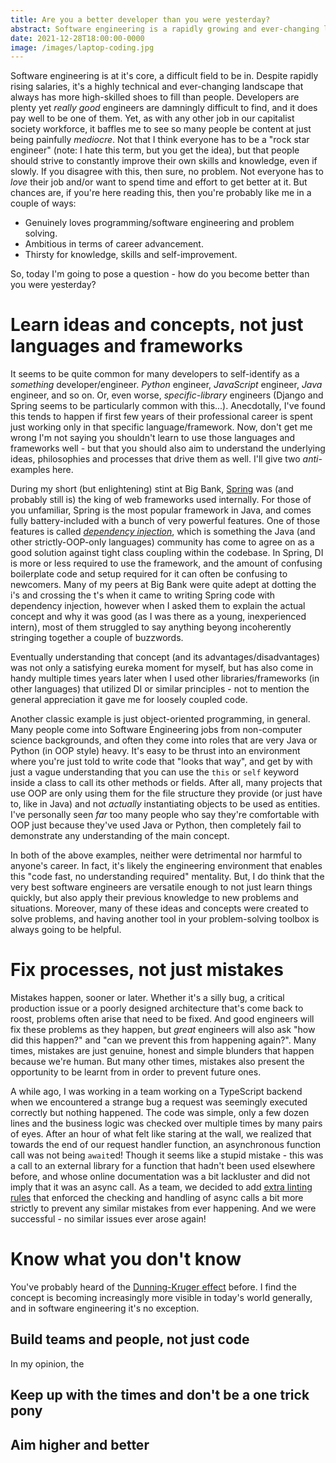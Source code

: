```yaml
---
title: Are you a better developer than you were yesterday?
abstract: Software engineering is a rapidly growing and ever-changing landscape. If you don't "level up" continuously, you won't advance continuously.
date: 2021-12-28T18:00:00-0000
image: /images/laptop-coding.jpg
---
```


Software engineering is at it's core, a difficult field to be in. Despite rapidly rising salaries, it's a highly technical and ever-changing landscape that always has more high-skilled shoes to fill than people. Developers are plenty yet _really good_ engineers are damningly difficult to find, and it does pay well to be one of them. Yet, as with any other job in our capitalist society workforce, it baffles me to see so many people be content at just being painfully _mediocre_. Not that I think everyone has to be a "rock star engineer" (note: I hate this term, but you get the idea), but that people should strive to constantly improve their own skills and knowledge, even if slowly. If you disagree with this, then sure, no problem. Not everyone has to _love_ their job and/or want to spend time and effort to get better at it. But chances are, if you're here reading this, then you're probably like me in a couple of ways:

- Genuinely loves programming/software engineering and problem solving.
- Ambitious in terms of career advancement.
- Thirsty for knowledge, skills and self-improvement.

So, today I'm going to pose a question - how do you become better than you were yesterday?

# Learn ideas and concepts, not just languages and frameworks
It seems to be quite common for many developers to self-identify as a _something_ developer/engineer. _Python_ engineer, _JavaScript_ engineer, _Java_ engineer, and so on. Or, even worse, _specific-library_ engineers (Django and Spring seems to be particularly common with this...). Anecdotally, I've found this tends to happen if first few years of their professional career is spent just working only in that specific language/framework. Now, don't get me wrong I'm not saying you shouldn't learn to use those languages and frameworks well - but that you should also aim to understand the underlying ideas, philosophies and processes that drive them as well. I'll give two _anti_-examples here.

During my short (but enlightening) stint at Big Bank, [Spring](https://spring.io/) was (and probably still is) the king of web frameworks used internally. For those of you unfamiliar, Spring is the most popular framework in Java, and comes fully battery-included with a bunch of very powerful features. One of those features is called [_dependency injection_](https://stackify.com/dependency-injection/), which is something the Java (and other strictly-OOP-only languages) community has come to agree on as a good solution against tight class coupling within the codebase. In Spring, DI is more or less required to use the framework, and the amount of confusing boilerplate code and setup required for it can often be confusing to newcomers. Many of my peers at Big Bank were quite adept at dotting the i's and crossing the t's when it came to writing Spring code with dependency injection, however when I asked them to explain the actual concept and why it was good (as I was there as a young, inexperienced intern), most of them struggled to say anything beyong incoherently stringing together a couple of buzzwords.

Eventually understanding that concept (and its advantages/disadvantages) was not only a satisfying eureka moment for myself, but has also come in handy multiple times years later when I used other libraries/frameworks (in other languages) that utilized DI or similar principles - not to mention the general appreciation it gave me for loosely coupled code.

Another classic example is just object-oriented programming, in general. Many people come into Software Engineering jobs from non-computer science backgrounds, and often they come into roles that are very Java or Python (in OOP style) heavy. It's easy to be thrust into an environment where you're just told to write code that "looks that way", and get by with just a vague understanding that you can use the `this` or `self` keyword inside a class to call its other methods or fields. After all, many projects that use OOP are only using them for the file structure they provide (or just have to, like in Java) and not _actually_ instantiating objects to be used as entities. I've personally seen _far_ too many people who say they're comfortable with OOP just because they've used Java or Python, then completely fail to demonstrate any understanding of the main concept.

In both of the above examples, neither were detrimental nor harmful to anyone's career. In fact, it's likely the engineering environment that enables this "code fast, no understanding required" mentality. But, I do think that the very best software engineers are versatile enough to not just learn things quickly, but also apply their previous knowledge to new problems and situations. Moreover, many of these ideas and concepts were created to solve problems, and having another tool in your problem-solving toolbox is always going to be helpful.

# Fix processes, not just mistakes

Mistakes happen, sooner or later. Whether it's a silly bug, a critical production issue or a poorly designed architecture that's come back to roost, problems often arise that need to be fixed. And good engineers will fix these problems as they happen, but _great_ engineers will also ask "how did this happen?" and "can we prevent this from happening again?". Many times, mistakes are just genuine, honest and simple blunders that happen because we're human. But many other times, mistakes also present the opportunity to be learnt from in order to prevent future ones.

A while ago, I was working in a team working on a TypeScript backend when we encountered a strange bug a request was seemingly executed correctly but nothing happened. The code was simple, only a few dozen lines and the business logic was checked over multiple times by many pairs of eyes. After an hour of what felt like staring at the wall, we realized that towards the end of our request handler function, an asynchronous function call was not being `await`ed! Though it seems like a stupid mistake - this was a call to an external library for a function that hadn't been used elsewhere before, and whose online documentation was a bit lackluster and did not imply that it was an async call. As a team, we decided to add [extra linting rules](https://github.com/typescript-eslint/typescript-eslint/blob/main/packages/eslint-plugin/docs/rules/no-floating-promises.md) that enforced the checking and handling of async calls a bit more strictly to prevent any similar mistakes from ever happening. And we were successful - no similar issues ever arose again!

# Know what you don't know

You've probably heard of the [Dunning-Kruger effect](https://en.wikipedia.org/wiki/Dunning%E2%80%93Kruger_effect) before. I find the concept is becoming increasingly more visible in today's world generally, and in software engineering it's no exception.

## Build teams and people, not just code

In my opinion, the 

## Keep up with the times and don't be a one trick pony

## Aim higher and better
